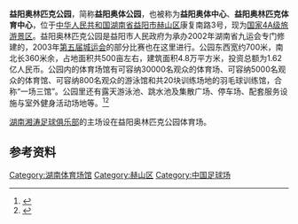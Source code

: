 {{Infobox_Stadium 
| stadium_name = 益阳奥林匹克公园体育场
| location = {{PRC}}[[湖南省|湖南省]][[益阳市|益阳市]][[赫山区|赫山区]]康复南路3号
| broke_ground = 
| opened = 2002年
| owner = 
| operator =
| pitch_size =
| tenants = [[湖南湘涛|湖南湘涛]]（2012-）
| seating_capacity = 30,000  
}}
'''益阳奥林匹克公园'''，简称'''益阳奥体公园'''，也被称为'''益阳奥体中心'''、'''益阳奥林匹克体育中心'''，位于[[中华人民共和国|中华人民共和国]][[湖南省|湖南省]][[益阳市|益阳市]][[赫山区|赫山区]]康复南路3号，现为[[国家4A级旅游景区|国家4A级旅游景区]]。益阳奥林匹克公园是益阳市人民政府为承办2002年湖南省九运会专门修建的，2003年[[第五届城运会|第五届]][[城运会|城运会]]的部分比赛也在这里进行。公园东西宽约700米，南北长360米余，占地面积共500亩左右，建筑面积4.8万平方米，投资总额为1.62亿人民币。公园内的体育场馆有可容纳30000名观众的体育场、可容纳5000名观众的体育馆、可容纳800名观众的游泳馆和共20块训练场地的羽毛球训练馆，合称“一场三馆”。公园里还有露天游泳池、跳水池及集散广场、停车场、配套服务设施与室外健身活动场地等。<ref>{{cite news|title=益阳奥林匹克公园|url=http://www.lotour.com/snapshot/2007-9-27/snapshot_93166.shtml|accessdate=2013-04-13|newspaper=新浪旅游|date=2007-09-27|deadurl=yes|archiveurl=https://web.archive.org/web/20160304134542/http://www.lotour.com/snapshot/2007-9-27/snapshot_93166.shtml|archivedate=2016年3月4日|df=}}</ref><ref>{{cite news|title=益阳打造湖南现代体育中心|url=http://www.changsha.cn/newspaper/dfxb/b5/t20030908_12967.htm|accessdate=2013-04-13|newspaper=星辰在线|date=2003-09-08|deadurl=yes|archiveurl=https://web.archive.org/web/20160304185354/http://www.changsha.cn/newspaper/dfxb/b5/t20030908_12967.htm|archivedate=2016年3月4日|df=}}</ref> 

[[湖南湘涛足球俱乐部|湖南湘涛足球俱乐部]]的主场设在益阳奥林匹克公园体育场。

==参考资料==
{{reflist}}

{{2012中甲主场}}

[[Category:湖南体育场馆|Category:湖南体育场馆]]
[[Category:赫山区|Category:赫山区]]
[[Category:中国足球场|Category:中国足球场]]